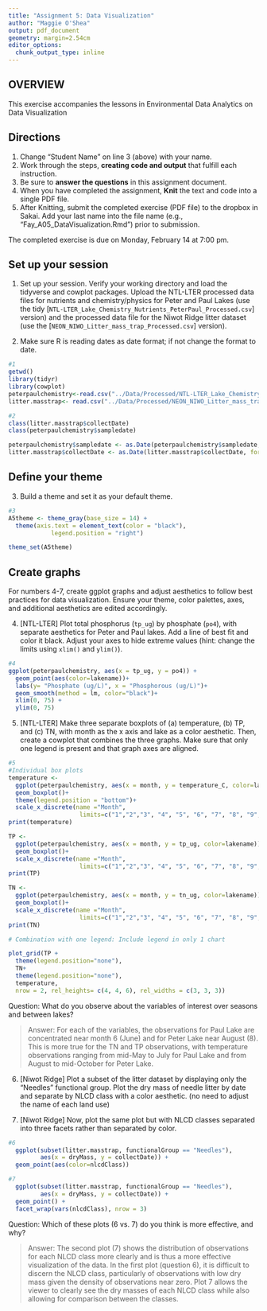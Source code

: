 ```yaml
---
title: "Assignment 5: Data Visualization"
author: "Maggie O'Shea"
output: pdf_document
geometry: margin=2.54cm
editor_options: 
  chunk_output_type: inline
---
```


## OVERVIEW

This exercise accompanies the lessons in Environmental Data Analytics on Data Visualization 

## Directions
1. Change "Student Name" on line 3 (above) with your name.
2. Work through the steps, **creating code and output** that fulfill each instruction.
3. Be sure to **answer the questions** in this assignment document.
4. When you have completed the assignment, **Knit** the text and code into a single PDF file.
5. After Knitting, submit the completed exercise (PDF file) to the dropbox in Sakai. Add your last name into the file name (e.g., "Fay_A05_DataVisualization.Rmd") prior to submission.

The completed exercise is due on Monday, February 14 at 7:00 pm.



## Set up your session 
1. Set up your session. Verify your working directory and load the tidyverse 
and cowplot packages. Upload the NTL-LTER processed data files for nutrients 
and chemistry/physics for Peter and Paul Lakes (use the tidy 
[`NTL-LTER_Lake_Chemistry_Nutrients_PeterPaul_Processed.csv`] version) and 
the processed data file for the Niwot Ridge litter dataset (use the [`NEON_NIWO_Litter_mass_trap_Processed.csv`] version). 

2. Make sure R is reading dates as date format; if not change the format to date.

```r
#1 
getwd()
library(tidyr)
library(cowplot)
peterpaulchemistry<-read.csv("../Data/Processed/NTL-LTER_Lake_Chemistry_Nutrients_PeterPaul_Processed.csv", stringsAsFactors = TRUE)
litter.masstrap<- read.csv("../Data/Processed/NEON_NIWO_Litter_mass_trap_Processed.csv", stringsAsFactors = TRUE)

#2 
class(litter.masstrap$collectDate)
class(peterpaulchemistry$sampledate)

peterpaulchemistry$sampledate <- as.Date(peterpaulchemistry$sampledate, format = "%Y-%m-%d") 
litter.masstrap$collectDate <- as.Date(litter.masstrap$collectDate, format = "%Y-%m-%d") 

```
## Define your theme
3. Build a theme and set it as your default theme.

```r
#3
A5theme <- theme_gray(base_size = 14) +
  theme(axis.text = element_text(color = "black"), 
            legend.position = "right")

theme_set(A5theme)
```

## Create graphs
For numbers 4-7, create ggplot graphs and adjust aesthetics to follow best practices for data visualization. Ensure your theme, color palettes, axes, and additional aesthetics are edited accordingly.

4. [NTL-LTER] Plot total phosphorus (`tp_ug`) by phosphate (`po4`), with separate aesthetics for Peter and Paul lakes. Add a line of best fit and color it black. Adjust your axes to hide extreme values (hint: change the limits using `xlim()` and `ylim()`).

```r
#4
ggplot(peterpaulchemistry, aes(x = tp_ug, y = po4)) + 
  geom_point(aes(color=lakename))+
  labs(y= "Phosphate (ug/L)", x = "Phosphorous (ug/L)")+
  geom_smooth(method = lm, color="black")+
  xlim(0, 75) +
  ylim(0, 75)

```


5. [NTL-LTER] Make three separate boxplots of (a) temperature, (b) TP, and (c) TN, with month as the x axis and lake as a color aesthetic. Then, create a cowplot that combines the three graphs. Make sure that only one legend is present and that graph axes are aligned.

```r
#5
#Individual box plots 
temperature <-
  ggplot(peterpaulchemistry, aes(x = month, y = temperature_C, color=lakename)) +
  geom_boxplot()+ 
  theme(legend.position = "bottom")+
  scale_x_discrete(name ="Month", 
                    limits=c("1","2","3", "4", "5", "6", "7", "8", "9", "10", "11", "12"))
print(temperature)

TP <-
  ggplot(peterpaulchemistry, aes(x = month, y = tp_ug, color=lakename)) +
  geom_boxplot()+ 
  scale_x_discrete(name ="Month", 
                    limits=c("1","2","3", "4", "5", "6", "7", "8", "9", "10", "11", "12"))
print(TP)

TN <-
  ggplot(peterpaulchemistry, aes(x = month, y = tn_ug, color=lakename)) +
  geom_boxplot()+ 
  scale_x_discrete(name ="Month", 
                    limits=c("1","2","3", "4", "5", "6", "7", "8", "9", "10", "11", "12"))
print(TN)

# Combination with one legend: Include legend in only 1 chart

plot_grid(TP + 
  theme(legend.position="none"), 
  TN+ 
  theme(legend.position="none"), 
  temperature, 
  nrow = 2, rel_heights= c(4, 4, 6), rel_widths = c(3, 3, 3))


```

Question: What do you observe about the variables of interest over seasons and between lakes? 

> Answer: For each of the variables, the observations for Paul Lake are concentrated near month 6 (June) and for Peter Lake near August (8). This is more true for the TN and TP observations, with temperature observations ranging from mid-May to July for Paul Lake and from August to mid-October for Peter Lake. 

6. [Niwot Ridge] Plot a subset of the litter dataset by displaying only the "Needles" functional group. Plot the dry mass of needle litter by date and separate by NLCD class with a color aesthetic. (no need to adjust the name of each land use)

7. [Niwot Ridge] Now, plot the same plot but with NLCD classes separated into three facets rather than separated by color. 

```r
#6
  ggplot(subset(litter.masstrap, functionalGroup == "Needles"), 
         aes(x = dryMass, y = collectDate)) + 
  geom_point(aes(color=nlcdClass)) 

#7
  ggplot(subset(litter.masstrap, functionalGroup == "Needles"), 
         aes(x = dryMass, y = collectDate)) + 
  geom_point() +
  facet_wrap(vars(nlcdClass), nrow = 3)

```
Question: Which of these plots (6 vs. 7) do you think is more effective, and why? 

> Answer: The second plot (7) shows the distribution of observations for each NLCD class more clearly and is thus a more effective visualization of the data. In the first plot (question 6), it is difficult to discern the NLCD class, particularly of observations with low dry mass given the density of observations near zero. Plot 7 allows the viewer to clearly see the dry masses of each NLCD class while also allowing for comparison between the classes. 